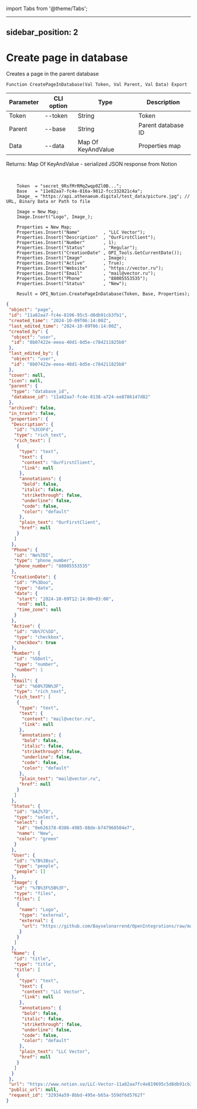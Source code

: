 ﻿import Tabs from '@theme/Tabs';

---
sidebar_position: 2
---

# Create page in database
 Creates a page in the parent database



`Function CreatePageInDatabase(Val Token, Val Parent, Val Data) Export`

  | Parameter | CLI option | Type | Description |
  |-|-|-|-|
  | Token | --token | String | Token |
  | Parent | --base | String | Parent database ID |
  | Data | --data | Map Of KeyAndValue | Properties map |

  
  Returns:  Map Of KeyAndValue - serialized JSON response from Notion

<br/>




```bsl title="Code example"
    Token  = "secret_9RsfMrRMqZwqp0Zl0B...";
    Base   = "11e82aa7-fc4e-816a-9812-fcc332821c4a";
    Image_ = "https://api.athenaeum.digital/test_data/picture.jpg"; // URL, Binary Data or Path to file

    Image = New Map;
    Image.Insert("Logo", Image_);

    Properties = New Map;
    Properties.Insert("Name"         , "LLC Vector");
    Properties.Insert("Description"  , "OurFirstClient");
    Properties.Insert("Number"       , 1);
    Properties.Insert("Status"       , "Regular");
    Properties.Insert("CreationDate" , OPI_Tools.GetCurrentDate());
    Properties.Insert("Image"        , Image);
    Properties.Insert("Active"       , True);
    Properties.Insert("Website"      , "https://vector.ru");
    Properties.Insert("Email"        , "mail@vector.ru");
    Properties.Insert("Phone"        , "88005553535");
    Properties.Insert("Status"       , "New");

    Result = OPI_Notion.CreatePageInDatabase(Token, Base, Properties);
```
 



```json title="Result"
{
 "object": "page",
 "id": "11a82aa7-fc4e-8196-95c5-d8db91cb3fb1",
 "created_time": "2024-10-09T06:14:00Z",
 "last_edited_time": "2024-10-09T06:14:00Z",
 "created_by": {
  "object": "user",
  "id": "8b07422e-eeea-40d1-8d5e-c784211825b0"
 },
 "last_edited_by": {
  "object": "user",
  "id": "8b07422e-eeea-40d1-8d5e-c784211825b0"
 },
 "cover": null,
 "icon": null,
 "parent": {
  "type": "database_id",
  "database_id": "11a82aa7-fc4e-8138-a724-ee8786147d82"
 },
 "archived": false,
 "in_trash": false,
 "properties": {
  "Description": {
   "id": "%3COFd",
   "type": "rich_text",
   "rich_text": [
    {
     "type": "text",
     "text": {
      "content": "OurFirstClient",
      "link": null
     },
     "annotations": {
      "bold": false,
      "italic": false,
      "strikethrough": false,
      "underline": false,
      "code": false,
      "color": "default"
     },
     "plain_text": "OurFirstClient",
     "href": null
    }
   ]
  },
  "Phone": {
   "id": "Ne%7DI",
   "type": "phone_number",
   "phone_number": "88005553535"
  },
  "CreationDate": {
   "id": "P%3Doo",
   "type": "date",
   "date": {
    "start": "2024-10-09T12:14:00+03:00",
    "end": null,
    "time_zone": null
   }
  },
  "Active": {
   "id": "Ub%7C%5D",
   "type": "checkbox",
   "checkbox": true
  },
  "Number": {
   "id": "%5Dotl",
   "type": "number",
   "number": 1
  },
  "Email": {
   "id": "%60%7DN%3F",
   "type": "rich_text",
   "rich_text": [
    {
     "type": "text",
     "text": {
      "content": "mail@vector.ru",
      "link": null
     },
     "annotations": {
      "bold": false,
      "italic": false,
      "strikethrough": false,
      "underline": false,
      "code": false,
      "color": "default"
     },
     "plain_text": "mail@vector.ru",
     "href": null
    }
   ]
  },
  "Status": {
   "id": "bAZ%7D",
   "type": "select",
   "select": {
    "id": "0e626378-0386-4985-88de-b747968504e7",
    "name": "New",
    "color": "green"
   }
  },
  "User": {
   "id": "%7B%3Bsu",
   "type": "people",
   "people": []
  },
  "Image": {
   "id": "%7B%3F%5B%3F",
   "type": "files",
   "files": [
    {
     "name": "Logo",
     "type": "external",
     "external": {
      "url": "https://github.com/Bayselonarrend/OpenIntegrations/raw/main/service/test_data/picture.jpg"
     }
    }
   ]
  },
  "Name": {
   "id": "title",
   "type": "title",
   "title": [
    {
     "type": "text",
     "text": {
      "content": "LLC Vector",
      "link": null
     },
     "annotations": {
      "bold": false,
      "italic": false,
      "strikethrough": false,
      "underline": false,
      "code": false,
      "color": "default"
     },
     "plain_text": "LLC Vector",
     "href": null
    }
   ]
  }
 },
 "url": "https://www.notion.so/LLC-Vector-11a82aa7fc4e819695c5d8db91cb3fb1",
 "public_url": null,
 "request_id": "32934a59-8bbd-495e-b65a-559df6d5762f"
}
```
